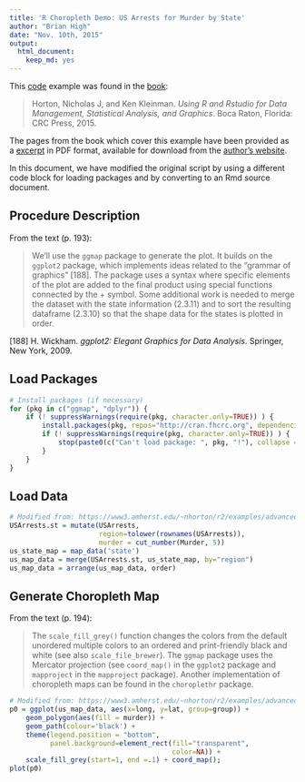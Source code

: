 ```yaml
---
title: 'R Choropleth Demo: US Arrests for Murder by State'
author: "Brian High"
date: "Nov. 10th, 2015"
output:
  html_document:
    keep_md: yes
---
```


This [code](https://www3.amherst.edu/~nhorton/r2/examples/advanced.R) example 
was found in the [book](https://www.crcpress.com/Using-R-and-RStudio-for-Data-Management-Statistical-Analysis-and-Graphics/Horton-Kleinman/9781482237368):

> Horton, Nicholas J, and Ken Kleinman. *Using R 
> and Rstudio for Data Management, Statistical 
> Analysis, and Graphics*. Boca Raton, Florida: 
> CRC Press, 2015.

The pages from the book which cover this example have been provided as a 
[excerpt](https://www3.amherst.edu/~nhorton/r2/choropleth.pdf)
in PDF format, available for download from the 
[author's website](https://www3.amherst.edu/~nhorton/r2/excerpt.php).

In this document, we have modified the original script by using a 
different code block for loading packages and by converting to an Rmd 
source document.

## Procedure Description

From the text (p. 193):

> We'll use the `ggmap` package to generate the plot. It builds on the `ggplot2` 
> package, which implements ideas related to the "grammar of graphics" [188]. 
> The package uses a syntax where specific elements of the plot are added to 
> the final product using special functions connected by the + symbol. Some 
> additional work is needed to merge the dataset with the state information 
> (2.3.11) and to sort the resulting dataframe (2.3.10) so that the shape 
> data for the states is plotted in order.

[188] H. Wickham. *ggplot2: Elegant Graphics for Data Analysis*. Springer, 
New York, 2009.

## Load Packages

```r
# Install packages (if necessary)
for (pkg in c("ggmap", "dplyr")) {
    if (! suppressWarnings(require(pkg, character.only=TRUE)) ) {
        install.packages(pkg, repos="http://cran.fhcrc.org", dependencies=TRUE)
        if (! suppressWarnings(require(pkg, character.only=TRUE)) ) {
            stop(paste0(c("Can't load package: ", pkg, "!"), collapse = ""))
        }
    }
}
```

## Load Data

```r
# Modified from: https://www3.amherst.edu/~nhorton/r2/examples/advanced.R
USArrests.st = mutate(USArrests, 
                      region=tolower(rownames(USArrests)),
                      murder = cut_number(Murder, 5))
us_state_map = map_data('state')
us_map_data = merge(USArrests.st, us_state_map, by="region")
us_map_data = arrange(us_map_data, order)
```

## Generate Choropleth Map

From the text (p. 194):

> The `scale_fill_grey()` function changes the colors from the default 
> unordered multiple colors to an ordered and print-friendly black and white 
> (see also `scale_file_brewer`). The `ggmap` package uses the Mercator 
> projection (see `coord_map()` in the `ggplot2` package and `mapproject` in 
> the `mapproject` package). Another implementation of choropleth maps can be 
> found in the `choroplethr` package.


```r
# Modified from: https://www3.amherst.edu/~nhorton/r2/examples/advanced.R
p0 = ggplot(us_map_data, aes(x=long, y=lat, group=group)) +
    geom_polygon(aes(fill = murder)) +
    geom_path(colour='black') +
    theme(legend.position = "bottom", 
          panel.background=element_rect(fill="transparent",
                                        color=NA)) +
    scale_fill_grey(start=1, end =.1) + coord_map();
plot(p0)
```